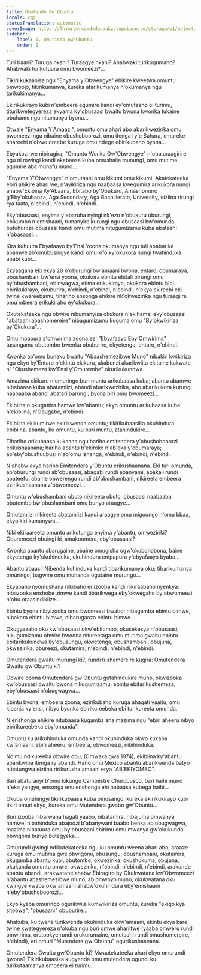 ```yaml
---
title: Omutindo Gw'Obuntu
locale: cgg
statusTranslation: automatic
coverImage: https://lhvmrqwrcowdvduuaukz.supabase.co/storage/v1/object/public/strapi-uploads/small_cover-tratado-de-psicologia-revolucionaria.webp-5e15e1cec4e0ebebcde5d7fc7565d8fd.webp
sidebar:
    label: 1. Omutindo Gw'Obuntu
    order: 1
---
```

Turi baani? Turuga nkahi? Turaagye nkahi? Ahabwaki turikugumaho? Ahabwaki turikutuura omu bwomeezi?...

Tikiri kukaanisa ngu "Enyama y'Obwengye" ehikire kweetwa omuntu omwoojo, tikirikumanya, kureka atarikumanya n'okumanya ngu tarikukimanya...

Ekirikukirayo kubi n'embeera egumire kandi ey'omutaano ei turimu, titurikwetegyereza ekyama ky'obusaasi bwaitu bwona kwonka tukaine obuhame ngu nitumanya byona...

Otwale "Enyama Y'Amaazi", omuntu omu ahari abo abarikwezirika omu bwomeezi ngu nibaine obushoboorozi, omu itenga ry'e Sahara, omureke ahareehi n'obwo oreebe kuruga omu ndege ebirikubaho byona...

Ebyakozirwe nibiragira; "Omuntu Wenka Ow'Obwengye" n'obu araagirire ngu ni mwingi kandi akabaasa kuba omushaija munungi, omu mutima agumire aba munafu muno...

"Enyama Y'Obwengye" n'omutaahi omu kikumi omu kikumi; Akatekateeka ebiri ahikire ahari we; n'ayikiriza ngu naabaasa kwegumira arikukora nungi ahabw'Ekibina Ky'Abaana, Ebitabo by'Obukuru, Amashomero g'Eby'okubanza, Aga Secondary, Aga Bachillerato, University, eiziina rirungi rya taata, n'ebindi, n'ebindi, n'ebindi.

Eky'obusaasi, enyima y'ebaruha nyingi nk'ezo n'obukuru oburungi, ebikumbo n'emishaani, tumanyire kurungi ngu obusaasi bw'omunda butuhuriiza obusaasi kandi omu mutima nitugumizamu kuba abataahi n'abasaasi...

Kira kuhuura Ebyafaayo by'Ensi Yoona okumanya ngu tuli ababarika abamwe ab'omubusingye kandi omu kifo ky'okukora nungi twahinduka ababi kubi...

Ekyaagana eki ekya 20 n'oburungi bw'amaani bwona, entaro, obumaraya, obushambani bw'ensi yoona, okukora ebintu ebitali birungi omu by'obushambani, ebinwagwa, etima erikukirayo, okukora ebintu bibi ebirikukirayo, okuburira, n'ebindi, n'ebindi, n'ebindi, n'ekyo ekireebi eki twine kwereebamu; tihariho ensonga ehikire nk'okwezirika ngu turaagiire omu mbeera erikukiraho ey'okukura...

Okutekateeka ngu obwire nibumanyisa okukura n'ekihama, eky'obusaasi "abataahi abashomereire" nibagumizamu kuguma omu "By'okwikiriza by'Okukura"...

Omu mpapura z'omwirima zoona ez' "Ebyafaayo Eby'Omwirima" tusangamu obutombo bwenka obuburire, ekyetengo, entaro, n'ebindi.

Kwonka ab'omu bunaku bwaitu "Abaashemezibwe Muno" nibakiri kwikiriza ngu ekyo ky'Entaro n'ekintu ekikuru, akabenzi akarikwiita ekitaine kakwate n' "Okushemeza kw'Ensi y'Omurembe" okurikukundwa...

Amazima ekikuru n'omuringo buri muntu arikubaasa kuba; abantu abamwe nibabaasa kuba abatamiizi, abandi abarikwezirika, abo abarikukora kurungi naabaaba abandi abatari barungi; byona biri omu bwomeezi...

Ekibiina n'okugattira hamwe kw'abantu; ekyo omuntu arikubaasa kuba n'ekibiina, n'Obugabe, n'ebindi.

Ekibiina ekikumirwe ekirikwenda omuntu; tikirikubaasika okuhindura ebibiina, abantu, ku omuntu, ku buri muntu, atahindukire...

Tihariho orikubaasa kukaana ngu hariho emitendera y'obushoboorozi erikushaanana; hariho abantu b'ekiroko n'ab'eka y'obumaraya; ab'eby'obushuubuzi n'ab'omu ishanga, n'ebindi, n'ebindi, n'ebindi.

N'ahabw'ekyo hariho Emitendera y'Obuntu erikushaanana. Eki turi omunda, ab'oburungi rundi ab'obusaasi, abagabi rundi abanyami, abakali rundi abateefu, abaine obwerengo rundi ab'obushambani, nikireeta embeera ezirikushaanana z'obwomeezi...

Omuntu w'obushambani obuto nikireeta obuto, obusaasi naabaaba obutombo bw'obushambani omu buriyo araagye...

Omutamiizi nikireeta abatamiizi kandi araagye omu migoongo n'omu bbaa, ekyo kiri kumanywa...

Niki ekiraareeta omuntu arikutunga enyima y'abantu, omweziriki? Oburemeezi obuingi ki, amakoomera, eby'obusaasi?

Kwonka abantu abarugaine, abaine omugisha ogw'okubonabona, baine ekyetengo ky'okuhinduka, okuhindura empapura y'ebyafaayo byabo...

Abantu abaasi! Nibenda kuhinduka kandi tibarikumanya oku; tibarikumanya omuringo; bagwire omu muhanda ogutaine murungo...

Ekyabaho nyomushana nikibaho eriizooba kandi nikiraabaho nyenkya; nibazooka enshobe zimwe kandi tibarikwega eby'okwegaho by'obwomeezi n'obu oraasindikiize...

Ebintu byona nibyizooka omu bwomeezi bwabo; nibagamba ebintu bimwe, nibakora ebintu bimwe, nibarugaaza ebintu bimwe...

Okugyezaho oku kw'obusaasi okw'ebitombo, okusekesya n'obusaasi, nikugumizamu obwire bwoona nitureetaga omu mutima gwaitu ebintu ebitarikukundwa by'obusungu, okwetenga, obushambani, obujuna, okwezirika, obureezi, okutamira, n'ebindi, n'ebindi, n'ebindi.

Omutendera gwaitu murungi ki?, rundi tushemereire kugira: Omutendera Gwaitu gw'Obuntu ki?

Obwire boona Omutendera gw'Obuntu gutahindukire muno, okwizooka kw'obusaasi bwaitu bwona nikugumizamu, ebintu ebitarikushemeza, eby'obusaasi n'obugwagwa...

Ebintu byona, embeera zoona, ezirikubaho kuruga ahagati yaaitu, omu kibanja ky'ensi, nibyo byonka ebirikureebeka ebi turikureeta omunda.

N'enshonga ehikire nitubaasa kugamba aha mazima ngu "ebiri aheeru nibyo ebirikureebeka eby'omunda".

Omuntu ku arikuhinduka omunda kandi okuhinduka okwo kukaba kw'amaani, ebiri aheeru, embeera, obwomeezi, nibihinduka.

Ndimu ndikureeba obwire obu, (Omwaka gwa 1974), ekibiina ky'abantu abarikwiba itenga ry'abandi. Hano omu Mexico abantu abarikwenda batyo nibatungwa eiziina ririkurusha amaani erya "AB'EKIYOMBO".

Bari abaturanyi b'omu kikungu Campestre Churubusco, bari haihi muno n'eka yangye, ensonga enu enshonga ehi nabaasa kubega haihi...

Okuba omuhingyi tikirikubaasa kuba omusango, kureka ekirikukirayo kubi tikiri omuri ekyo, kureka omu Mutendera gwabo gw'Obuntu...

Buri izooba nibarwana hagati yaabo, nibatamira, nibajuma omwanya hamwe, nibahinduka abajoozi b'abanywani baabo benka ab'obugwagwa, mazima nibatuura omu by'obusaani ebirimu omu mwanya gw'okukunda obwigomi buriyo butegyeka...

Omurundi gwingi ndikutekateeka ngu ku omuntu weena ahari abo, araaze kuruga omu mutima gwe obwigomi, obusungu, obushambani, okutamira, okugamba abantu kubi, obutombo, okwezirika, okushukuma, obujuna, okukunda omuntu omwe, okwezirika, n'ebindi, n'ebindi, n'ebindi, arakunde abantu abandi, arakwatane ahabw'Ebiragiro by'Okukwatana kw'Obwomeezi n'abantu abashemezibwe muno, ab'omwoyo muno; okukwatana oku kwingye kwaba okw'amaani ahabw'okuhindura eby'emishaani n'eby'obushoboorozi...

Ekyo kyaba omuringo ogurikwija kumwikiriza omuntu, kureka "ekigo kya sitoowa", "obusaani" obuburire...

Ahakuba, ku twena turikwenda okuhinduka okw'amaani, ekintu ekya kare twine kwetegyereza n'okuba ngu buri omwe ahariitwe (yaaba omweru rundi omwirima, orutookye rundi orukurumaine, omutaahi rundi omushomereire, n'ebindi), ari omuri "Mutendera gw'Obuntu" ogurikushaanana.

Omutendera Gwaitu gw'Obuntu ki? Mwaatekateeka ahari ekyo omurundi gwona? Tikirikubaasika kugyenda omu mutendera ogundi ku turikutaamanya embeera ei turimu.

